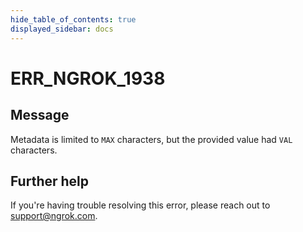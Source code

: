 ```yaml
---
hide_table_of_contents: true
displayed_sidebar: docs
---
```



# ERR_NGROK_1938

## Message

Metadata is limited to `MAX` characters, but the provided value had `VAL` characters.

<ErrorDetails error="err_ngrok_1938" />

## Further help

If you're having trouble resolving this error, please reach out to [support@ngrok.com](mailto:support@ngrok.com?subject=Help%20with%20ERR_NGROK_1938).
